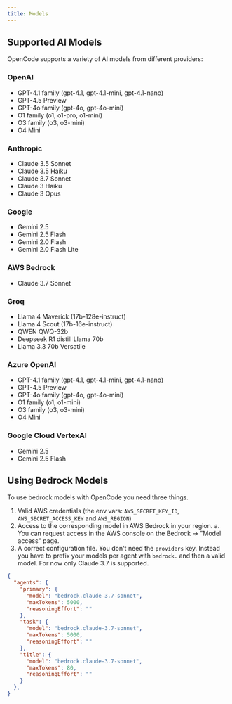 ```yaml
---
title: Models
---
```


## Supported AI Models

OpenCode supports a variety of AI models from different providers:

### OpenAI

- GPT-4.1 family (gpt-4.1, gpt-4.1-mini, gpt-4.1-nano)
- GPT-4.5 Preview
- GPT-4o family (gpt-4o, gpt-4o-mini)
- O1 family (o1, o1-pro, o1-mini)
- O3 family (o3, o3-mini)
- O4 Mini

### Anthropic

- Claude 3.5 Sonnet
- Claude 3.5 Haiku
- Claude 3.7 Sonnet
- Claude 3 Haiku
- Claude 3 Opus

### Google

- Gemini 2.5
- Gemini 2.5 Flash
- Gemini 2.0 Flash
- Gemini 2.0 Flash Lite

### AWS Bedrock

- Claude 3.7 Sonnet

### Groq

- Llama 4 Maverick (17b-128e-instruct)
- Llama 4 Scout (17b-16e-instruct)
- QWEN QWQ-32b
- Deepseek R1 distill Llama 70b
- Llama 3.3 70b Versatile

### Azure OpenAI

- GPT-4.1 family (gpt-4.1, gpt-4.1-mini, gpt-4.1-nano)
- GPT-4.5 Preview
- GPT-4o family (gpt-4o, gpt-4o-mini)
- O1 family (o1, o1-mini)
- O3 family (o3, o3-mini)
- O4 Mini

### Google Cloud VertexAI

- Gemini 2.5
- Gemini 2.5 Flash

## Using Bedrock Models

To use bedrock models with OpenCode you need three things.

1. Valid AWS credentials (the env vars: `AWS_SECRET_KEY_ID`, `AWS_SECRET_ACCESS_KEY` and `AWS_REGION`)
2. Access to the corresponding model in AWS Bedrock in your region.
    a. You can request access in the AWS console on the Bedrock -> "Model access" page.
3. A correct configuration file. You don't need the `providers` key. Instead you have to prefix your models per agent with `bedrock.` and then a valid model. For now only Claude 3.7 is supported.

```json
{
  "agents": {
    "primary": {
      "model": "bedrock.claude-3.7-sonnet",
      "maxTokens": 5000,
      "reasoningEffort": ""
    },
    "task": {
      "model": "bedrock.claude-3.7-sonnet",
      "maxTokens": 5000,
      "reasoningEffort": ""
    },
    "title": {
      "model": "bedrock.claude-3.7-sonnet",
      "maxTokens": 80,
      "reasoningEffort": ""
    }
  },
}
```
